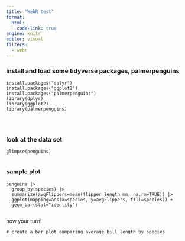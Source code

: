 ```yaml
---
title: "WebR test"
format: 
  html:
    code-link: true
engine: knitr
editor: visual
filters: 
  - webr
---
```


### install and load some tidyverse packages, palmerpenguins

```webr-r

install.packages("dplyr")
install.packages("ggplot2")
install.packages("palmerpenguins")
library(dplyr)
library(ggplot2)
library(palmerpenguins)




```

### look at the data set

```webr-r

glimpse(penguins)


```

### sample plot

```webr-r

penguins |>
  group_by(species) |>
  summarize(avgFlippers=mean(flipper_length_mm, na.rm=TRUE)) |>
  ggplot(mapping=aes(x=species, y=avgFlippers, fill=species)) +
  geom_bar(stat="identity")


```

now your turn! 

```webr-r
# create a bar plot comparing average bill length by species



```
